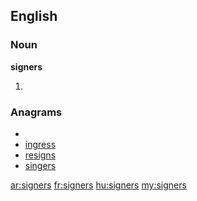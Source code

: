 ==English==

===Noun===
'''signers'''

# {{plural of|[[signer]]}}

===Anagrams===
* {{alphagram|eginrss}}
* [[ingress#English|ingress]]
* [[resigns#English|resigns]]
* [[singers#English|singers]]

[[ar:signers]]
[[fr:signers]]
[[hu:signers]]
[[my:signers]]